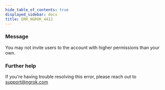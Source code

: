 ```yaml
---
hide_table_of_contents: true
displayed_sidebar: docs
title: ERR_NGROK_4412
---
```


### Message

You may not invite users to the account with higher permissions than your own.

### Further help

If you're having trouble resolving this error, please reach out to [support@ngrok.com](mailto:support@ngrok.com?subject=Help%20with%20ERR_NGROK_4412)
